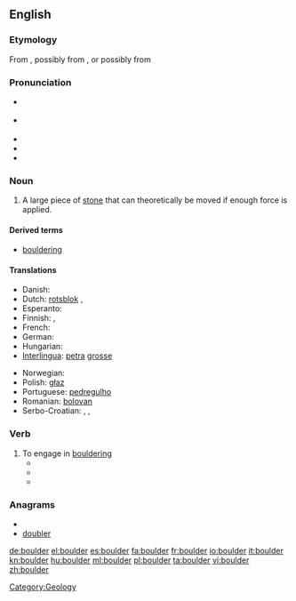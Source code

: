 ==English==

===Etymology===
From {{etyl|enm|en}} {{term|bulder||lang=enm}}, possibly from {{etyl|sv|-}} {{term|bullersten||lang=sv|noisy stone}}, or possibly from {{etyl|nl}} {{term|bolder||lang=nl}}

===Pronunciation===
* {{a|UK}} {{IPA|/ˈbəʊl.də(ɹ)/}}
* {{a|US}} {{IPA|/ˈboʊldəɹ/}}
* {{audio|en-us-boulder.ogg|Audio (US)}}
* {{rhymes|əʊldə(r)}}
* {{homophones|bolder}}

===Noun===
{{en-noun}}

# A large piece of [[stone]] that can theoretically be moved if enough force is applied.

====Derived terms====
* [[bouldering]]

====Translations====
{{trans-top|a large piece of stone that can theoretically be moved if enough force is applied}}
* Danish: {{t|da|kampesten}}
* Dutch: [[rotsblok]] {{n}},  {{t-|nl|kei}}
* Esperanto: {{t-|eo|ŝtonego|xs=Esperanto}}
* Finnish: {{t+|fi|lohkare}}, {{t-|fi|järkäle}}
* French: {{t+|fr|rocher|m}}
* German: {{t|de|Felsbrocken|m}}
* Hungarian: {{t+|hu|szikla}}
* [[Interlingua]]: [[petra]] [[grosse]]
{{trans-mid}}
* Norwegian: {{t-|no|kampestein|m}}
* Polish: [[głaz]] {{m}}
* Portuguese: [[pedregulho]] {{m}}
* Romanian: [[bolovan]] {{m}}
* Serbo-Croatian: {{tø|sh|stijena|xs=Serbo-Croatian}},  {{tø|sh|stena|xs=Serbo-Croatian}},  {{tø|sh|oblutak|xs=Serbo-Croatian}}
{{trans-bottom}}

===Verb===
{{en-verb}}

# To engage in [[bouldering]]
#* {{quote-news|title=The ties that bind ..., ... and prevent falls have become family unifier in rock climbing|work=Salt Lake Tribune|date=November 18|year=2005|passage=He '''bouldered''' a route in the same area with ease. Mitchell, 11, was hanging with the older kids in an area where bouldering nearly upside down seemed to be....}}
#*{{quote-news|title=The steep learning curve|work=telegraph.co.uk|author=Tony Durrant|date=July 18|year=2006|passage=As the week unfolded, we were taught about the equipment we needed, how to tie a rope and what to wear. We learnt to balance on our feet rather than cling on with our arms and to trust our rock shoes, the moulded rubber slippers that can grip the smoothest of surfaces. We abseiled, '''bouldered''' and belayed.}}
#*{{quote-news|title=Homes blend eco-friendliness, unique design|work=Sierra Sun|date=February 15|year=2007|passage=Built around a massive egg-shaped granite boulder, the home of Darrow and ... “ There's even old climbing hardware in it because people '''bouldered''' on it for years.}}

===Anagrams===
* {{alphagram|bdeloru}}
* [[doubler#English|doubler]]

[[Category:Geology]]

[[de:boulder]]
[[el:boulder]]
[[es:boulder]]
[[fa:boulder]]
[[fr:boulder]]
[[io:boulder]]
[[it:boulder]]
[[kn:boulder]]
[[hu:boulder]]
[[ml:boulder]]
[[pl:boulder]]
[[ta:boulder]]
[[vi:boulder]]
[[zh:boulder]]